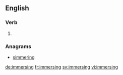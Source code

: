 ==English==

===Verb===
{{head|en|present participle}}

# {{present participle of|immerse|lang=en}}

===Anagrams===
* [[simmering#English|simmering]]

[[de:immersing]]
[[fr:immersing]]
[[sv:immersing]]
[[vi:immersing]]